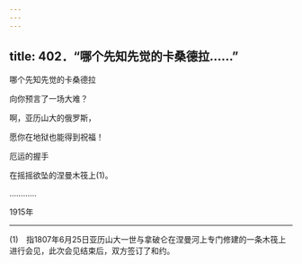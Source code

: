 ```yaml
---
---
---
```

title: 402．“哪个先知先觉的卡桑德拉……”
---




哪个先知先觉的卡桑德拉

向你预言了一场大难？

啊，亚历山大的俄罗斯，

愿你在地狱也能得到祝福！

厄运的握手

在摇摇欲坠的涅曼木筏上(1)。

…………

1915年



* * *



(1)　指1807年6月25日亚历山大一世与拿破仑在涅曼河上专门修建的一条木筏上进行会见，此次会见结束后，双方签订了和约。